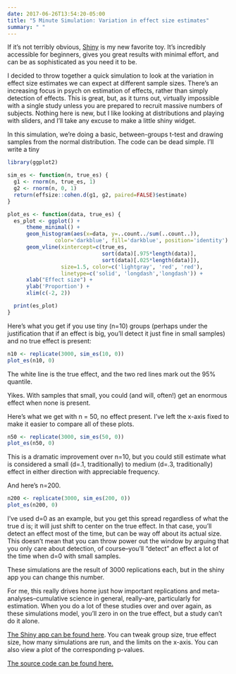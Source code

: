 ```yaml
---
date: 2017-06-26T13:54:20-05:00
title: "5 Minute Simulation: Variation in effect size estimates"
summary: " "
---
```


If it's not terribly obvious, [Shiny](http://shiny.rstudio.com/tutorial/) is my new favorite toy. It's incredibly accessible for beginners, gives you great results with minimal effort, and can be as sophisticated as you need it to be.

I decided to throw together a quick simulation to look at the variation in effect size estimates we can expect at different sample sizes. There's an increasing focus in psych on estimation of effects, rather than simply detection of effects. This is great, but, as it turns out, virtually impossible with a single study unless you are prepared to recruit massive numbers of subjects. Nothing here is new, but I like looking at distributions and playing with sliders, and I'll take any excuse to make a little shiny widget.

In this simulation, we're doing a basic, between-groups t-test and drawing samples from the normal distribution. The code can be dead simple. I'll write a tiny 

```r
library(ggplot2)

sim_es <- function(n, true_es) {
  g1 <- rnorm(n, true_es, 1)
  g2 <- rnorm(n, 0, 1)
  return(effsize::cohen.d(g1, g2, paired=FALSE)$estimate)
}

plot_es <- function(data, true_es) {
  es_plot <- ggplot() +
      theme_minimal() +
      geom_histogram(aes(x=data, y=..count../sum(..count..)), 
               color='darkblue', fill='darkblue', position='identity') +
      geom_vline(xintercept=c(true_es,
                              sort(data)[.975*length(data)], 
                              sort(data)[.025*length(data)]), 
                 size=1.5, color=c('lightgray', 'red', 'red'), 
                 linetype=c('solid', 'longdash','longdash')) +
      xlab("Effect size") +
      ylab('Proportion') +
      xlim(c(-2, 2))

  print(es_plot)
}
```

Here's what you get if you use tiny (n=10) groups (perhaps under the justification that if an effect is big, you'll detect it just fine in small samples) and no true effect is present:

```r
n10 <- replicate(3000, sim_es(10, 0))
plot_es(n10, 0)
```


The white line is the true effect, and the two red lines mark out the 95% quantile.

Yikes. With samples that small, you could (and will, often!) get an enormous effect when none is present.

Here's what we get with n = 50, no effect present. I've left the x-axis fixed to make it easier to compare all of these plots.

```r
n50 <- replicate(3000, sim_es(50, 0))
plot_es(n50, 0)
```


This is a dramatic improvement over n=10, but you could still estimate what is considered a small (d=.1, traditionally) to medium (d=.3, traditionally) effect in either direction with appreciable frequency.

And here's n=200.

```r
n200 <- replicate(3000, sim_es(200, 0))
plot_es(n200, 0)
```

I've used d=0 as an example, but you get this spread regardless of what the true d is; it will just shift to center on the true effect. In that case, you'll detect an effect most of the time, but can be way off about its actual size. This doesn't mean that you can throw power out the window by arguing that you only care about detection, of course--you'll "detect" an effect a lot of the time when d=0 with small samples.

These simulations are the result of 3000 replications each, but in the shiny app you can change this number.

For me, this really drives home just how important replications and meta-analyses--cumulative science in general, really--are, particularly for estimation. When you do a lot of these studies over and over again, as these simulations model, you'll zero in on the true effect, but a study can't do it alone.

[The Shiny app can be found here](https://katherinemwood.shinyapps.io/effect_size/). You can tweak group size, true effect size, how many simulations are run, and the limits on the x-axis. You can also view a plot of the corresponding p-values.

[The source code can be found here.](https://github.com/katherinemwood/es_variation)